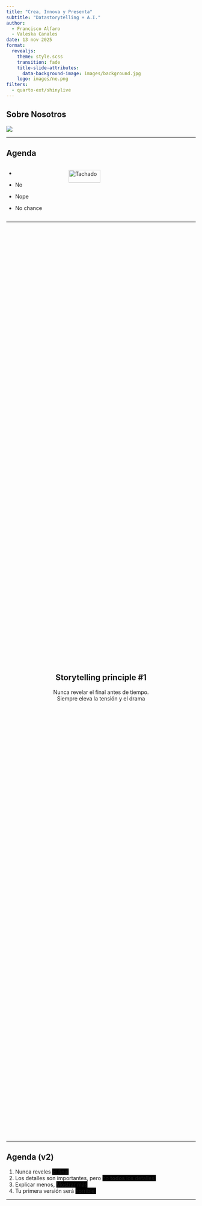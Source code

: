 ```yaml
---
title: "Crea, Innova y Presenta"
subtitle: "Datastorytelling + A.I."
author: 
  - Francisco Alfaro
  - Valeska Canales
date: 13 nov 2025
format: 
  revealjs:
    theme: style.scss
    transition: fade
    title-slide-attributes: 
      data-background-image: images/background.jpg
    logo: images/ne.png
filters:
  - quarto-ext/shinylive
---
```


## Sobre Nosotros {background-image="images/background.jpg" background-opacity="0.25" .fragment}

![](images/about.svg){fig-align="center"}


------------------------------------------------------------------------

## Agenda {background-image="images/background.jpg" background-opacity="0.25"}

::: columns
::: {.column .incremental width="30%"}
-   

-   No

-   Nope

-   No chance
:::

::: {.column .fragment width="70%"}
<img src="images/neg.png" alt="Tachado" style="width: 50%; height: auto;"/>
:::
:::


------------------------------------------------------------------------

##  {background-image="images/background.jpg" background-opacity="0.25"}

::: {style="display: flex; justify-content: center; align-items: center; height: 60vh; flex-direction: column; text-align: center;"}
::: callout-note
## Storytelling principle #1

Nunca revelar el final antes de tiempo.\
[Siempre eleva la tensión y el drama]{.fragment}
:::
:::

------------------------------------------------------------------------

## Agenda (v2) {background-image="images/background.jpg" background-opacity="0.25"}

::: incremental
1.  Nunca reveles [el final]{style="background-color:black;"}\
2.  Los detalles son importantes, pero [no **todos** los detalles.]{style="background-color:black;"}\
3.  Explicar menos, [Mostrar más]{style="background-color:black;"}
4.  Tu primera versión será [horrible.]{style="background-color:black;"}\
:::


------------------------------------------------------------------------

##  {background-image="images/background_slides3.png" background-opacity="0.3"}

::: {style="display: flex; justify-content: center; align-items: center; height: 60vh; flex-direction: column; text-align: center;"}
[Data Storytelling]{style="font-size: 1em"}

[¿Por qué Data Storytelling?]{style="font-size: 1.5em"}
:::

::: notes
OK, so, why data storytelling?
:::

------------------------------------------------------------------------

## Qué es Storytelling? {background-image="images/background.jpg" background-opacity="0.25"}

::: columns
::: {.column width="50%"}
![](images/cave.jpg){fig-align="center" width="90%"}
:::

::: {.column .fragment width="50%"}
![](images/fire.jpg){fig-align="center" width="100%"}
:::
:::

. . .

::: {style="text-align: center; "}
🔥 Las **historias** son la primera tecnología humana.
:::

::: notes
Stories are how humans share knowledge.\
It’s our oldest learning tool — built for memory, connection, and meaning.\
Use it well.
:::


-----------------------------------------------

## Qué es Data Storytelling? {background-image="images/background.jpg" background-opacity="0.25"}

<br>

::: r-stack
![](images/storytelling/dst_02.png){.fragment .fade-in-then-out fig-align="center" width="100%"}

![](images/storytelling/ds.png){.fragment fig-align="center" width="100%"}
:::

. . . 

<br>

::: {style="text-align: center; "}
📊 **Data Storytelling** es una forma de comunicar con datos.
:::

------------------------------------------------------------------------



## Cuando las estadísticas confunden ... {background-image="images/background.jpg" background-opacity="0.25"}

::: columns
::: {.column .fragment width="50%" style="text-align: center;"}
![](images/viz/canscombe_01.png){fig-align="center" width="80%"}
:::

::: {.column .fragment width="50%" style="text-align: center;"}
<br><br>  ![](images/viz/canscombe_02.png){fig-align="center" width="100%"}

:::
:::

::: {.fragment style="text-align: center; "}
*Cuarteto de Anscombe*: Mismos números, patrones distintos
:::

------------------------------------------------------------------------

## El poder de elegir qué y cómo visualizar {background-image="images/background.jpg" background-opacity="0.25"}

<br>

::: { .fragment align="center"}
![](https://miro.medium.com/v2/1*-j-oZhikJxzNiiHNsWo69g.gif)
:::

--------------------------------------------------------------------------

## Ohh, nuestros cerebos son hackables... {background-image="images/background.jpg" background-opacity="0.25"}

::: r-stack
![](images/storytelling/sketplanation2.png){.fragment .fade-in-then-out fig-align="center" width="90%"}

![](images/storytelling/got.jpg){.fragment fig-align="center" width="100%"}
:::

------------------------------------------------------------------------

## Atención y memoria {background-image="images/background.jpg" background-opacity="0.25"}

::: columns
::: {.column width="70%" .fragment}
<br><br>

* ¿PIB del país el año pasado?
* ¿marcador del último clásico?
* ¿número de transistores del primer iPhone?  
:::

::: {.column  width="30%"}
![](images/storytelling/brain.png){fig-align="center"}
:::
:::


. . . 

::: {style="text-align: center;"}
🧠 La gente no recuerda el número exacto, pero sí la historia detrás.
:::



------------------------------------------------------------------------

## Ejemplos {background-image="images/background.jpg" background-opacity="0.25"}

<br>

::: r-stack
![](images/storytelling/pi.png){.fragment .fade-in-then-out fig-align="center" width="90%"}

![](images/storytelling/pi2.jpg){.fragment fig-align="center" width="100%"}
:::


------------------------------------------------------------------------

## Narrativa {background-image="images/background.jpg" background-opacity="0.25"}

::: columns
::: {.column width="60%"}
<br><br>

Usa **trucos** de Storytelling (narrativa) para crear presentaciones que serán **recordadas** y que causarán **impacto**
:::

::: {.column .fragment width="40%"}
![](images/emotions.png){fig-align="center"}
:::
:::

. . .

::: {style="text-align: center;"}
🎭 Emociones inspiran acción
:::

::: notes
Great ideas need great communication.\
Storytelling is your toolkit to move people.\
Facts inform — emotions inspire action.
:::


------------------------------------------------------------------------

## Los 4 pilares del Storytelling {background-image="images/background.jpg" background-opacity="0.25" }

<br><br>

::: { .fragment align="center"}
![](images/storytelling/4i4.png){width="100%" fig-align="center"}
:::


------------------------------------------------------------------------


## Contexto, Conflicto y Resolución {background-image="images/background.jpg" background-opacity="0.25" }

::: r-stack
![](images/storytelling/ccr_01.webp){.fragment .fade-in-then-out fig-align="center" width="90%"}

![](images/storytelling/ccr_04.png){.fragment fig-align="center" width="85%"}
:::


----------------------------------------------

### 🎭 Actividad: Construyendo una narrativa  {background-image="images/background.jpg" background-opacity="0.2"}

::: panel-tabset
### Dataset
| Mes        | Ventas (M$) | Reclamos | Seguidores en RRSS |
|------------|-------------|----------|---------------------|
| Ene 2024   | 100         | 15       | 1000                |
| Feb 2024   | 110         | 18       | 1200                |
| Mar 2024   | 120         | 20       | 1400                |
| Abr 2024   | 125         | 25       | 1600                |
| May 2024   | 90          | 35       | 1700                |
| Jun 2024   | 80          | 40       | 1900                |
| Jul 2024   | 85          | 38       | 2100                |
| Ago 2024   | 95          | 30       | 2500                |


### Instrucción

<br>

1. Formen grupos  
2. Revisen el dataset  
3. Escriban **3 frases**: Contexto → Conflicto → Resolución  
4. Tiempo: 10 min  
5. Presentación: 1 min por grupo  

### Ejemplo (Ventas)

<br>

- **Contexto:** “En el primer trimestre, las ventas crecieron un 25% respecto a enero.”  
- **Conflicto:** “Sin embargo, desde mayo vemos una caída sostenida, llegando a un mínimo de 80M en junio.”  
- **Resolución:** “Necesitamos revisar nuestra estrategia comercial para recuperar el nivel de ventas.”  
:::



------------------------------------------------------------------------



## Más que gráficos bonitos {background-image="images/background.jpg" background-opacity="0.25" }

::: r-stack
![](images/storytelling/dst_03.png){.fragment .fade-in-then-out fig-align="center" width="100%"}

![](images/storytelling/dst2.png){.fragment fig-align="center" width="60%"}
:::


------------------------------------------------------------------------


## Ejemplos {background-image="images/background.jpg" background-opacity="0.25"}

::: columns
::: {.column width="50%"}
![](images/dst_before.png){fig-align="center"} *🔢 No compartas números*
:::

::: {.column .fragment width="50%"}
![](images/dst_after.png){fig-align="center"} *🪶Comparte una historia*
:::
:::

. . .

<br><br> [(C) Storytelling with Data, por Cole Nussbaumer Knaflic.]{style="font-size: 0.75em; color: gray"}


------------------------------------------------------------------------

##  {background-image="images/background.jpg" background-opacity="0.25"}

::: {style="display: flex; justify-content: center; align-items: center; height: 60vh; flex-direction: column; text-align: center;"}
::: callout-note
## Storytelling principle #2

Los detalles son importantes, [pero no **todos** los detalles son importantes.]{.fragment}
:::
:::

::: notes
Details guide attention.\
Show less — but better.\
Focus only on what moves the story forward.
:::



------------------------------------------------------------------------

## Ejemplo: StackOverflow Survey {background-image="images/background.jpg" background-opacity="0.25"}

::: r-stack
![](images/storytelling/stack.png){.fragment .fade-in-then-out fig-align="center" width="100%"}

![](images/storytelling/stack2.png){.fragment fig-align="center" width="90%"}
:::

------------------------------------------------------------------------

## Ejemplo: Spotify Wrapped {background-image="images/background.jpg" background-opacity="0.25" }

::: columns
::: {.column .fragment width="30%" fragment-index="1"}
![](images/storytelling/spotify1.png){fig-align="center"}
:::

::: {.column .center width="40%"}
<br><br> Cómo hacer millones de personas compartir estadísticas en redes sociales?
:::

::: {.column .fragment width="30%" fragment-index="1"}
![](images/storytelling/spotify2.png){fig-align="center"}
:::
:::


------------------------------------------------------------------------

##  {background-image="images/background_slides3.png" background-opacity="0.3"}

::: {style="display: flex; justify-content: center; align-items: center; height: 60vh; flex-direction: column; text-align: center;"}
[Data Storytelling]{style="font-size: 1em"}

[Conclusiones]{style="font-size: 2.5em"}
:::


-------------

## 📝 Conclusiones {background-image="images/background.jpg" background-opacity="0.25" transition="zoom"}

<br>

:::{.incremental}
- Contexto → Conflicto → Resolución  
- Selecciona lo esencial  
- Visualiza para contar, no adornar   
- Los datos sin narrativa se olvidan  
- Diferentes enfoques generan distintas historias  
- La práctica es clave para mejorar  
:::

-------------

##  {background-image="images/continue.webp" data-state="no-logo" }





```{=html}
<style>
/* Ajusta el tamaño del título y subtítulo */
.reveal .slides h1 {
  font-size: 2em; /* Tamaño más pequeño para el título */
}

.reveal .slides h2 {
  font-size: 1.5em; /* Tamaño más pequeño para el subtítulo */
}

/* Ajusta el tamaño del texto en los párrafos */
.reveal .slides p {
  font-size: 0.8em; /* Texto más pequeño */
}

/* Ajusta el tamaño de las tablas */
.reveal .slides table {
  font-size: 0.8em; /* Tamaño de fuente más pequeño en las tablas */
  width: 90%; /* Ajusta el ancho de la tabla */
  margin: 0 auto; /* Centra la tabla */
}

/* Ajusta el tamaño de los bullets */
.reveal .slides ul {
  font-size: 0.8em; /* Tamaño de fuente más pequeño en los bullets */

}

.reveal .slide-logo {
   max-height: 1.5em !important;
}

.no-logo .slide-logo {
  display: none !important;
}


</style>
```